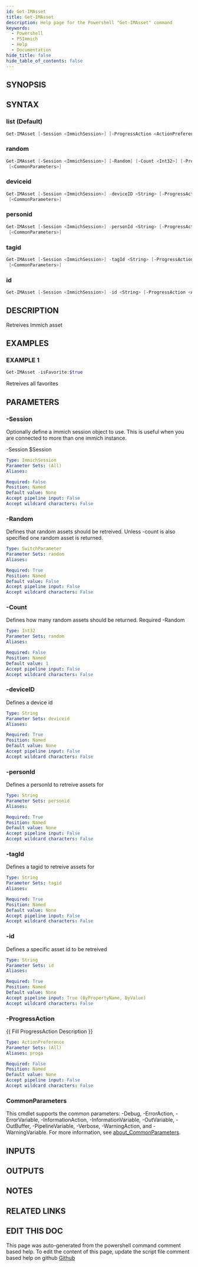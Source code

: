 ```yaml
---
id: Get-IMAsset
title: Get-IMAsset
description: Help page for the Powershell "Get-IMAsset" command
keywords:
  - Powershell
  - PSImmich
  - Help
  - Documentation
hide_title: false
hide_table_of_contents: false
---
```


## SYNOPSIS

## SYNTAX

### list (Default)

```powershell
Get-IMAsset [-Session <ImmichSession>] [-ProgressAction <ActionPreference>] [<CommonParameters>]
```

### random

```powershell
Get-IMAsset [-Session <ImmichSession>] [-Random] [-Count <Int32>] [-ProgressAction <ActionPreference>]
 [<CommonParameters>]
```

### deviceid

```powershell
Get-IMAsset [-Session <ImmichSession>] -deviceID <String> [-ProgressAction <ActionPreference>]
 [<CommonParameters>]
```

### personid

```powershell
Get-IMAsset [-Session <ImmichSession>] -personId <String> [-ProgressAction <ActionPreference>]
 [<CommonParameters>]
```

### tagid

```powershell
Get-IMAsset [-Session <ImmichSession>] -tagId <String> [-ProgressAction <ActionPreference>]
 [<CommonParameters>]
```

### id

```powershell
Get-IMAsset [-Session <ImmichSession>] -id <String> [-ProgressAction <ActionPreference>] [<CommonParameters>]
```

## DESCRIPTION

Retreives Immich asset

## EXAMPLES

### EXAMPLE 1

```powershell
Get-IMAsset -isFavorite:$true
```

Retreives all favorites

## PARAMETERS

### -Session

Optionally define a immich session object to use.
This is useful when you are connected to more than one immich instance.

-Session $Session

```yaml
Type: ImmichSession
Parameter Sets: (All)
Aliases:

Required: False
Position: Named
Default value: None
Accept pipeline input: False
Accept wildcard characters: False
```

### -Random

Defines that random assets should be retreived.
Unless -count is also specified one random asset is returned.

```yaml
Type: SwitchParameter
Parameter Sets: random
Aliases:

Required: True
Position: Named
Default value: False
Accept pipeline input: False
Accept wildcard characters: False
```

### -Count

Defines how many random assets should be returned.
Required -Random

```yaml
Type: Int32
Parameter Sets: random
Aliases:

Required: False
Position: Named
Default value: 1
Accept pipeline input: False
Accept wildcard characters: False
```

### -deviceID

Defines a device id

```yaml
Type: String
Parameter Sets: deviceid
Aliases:

Required: True
Position: Named
Default value: None
Accept pipeline input: False
Accept wildcard characters: False
```

### -personId

Defines a personId to retreive assets for

```yaml
Type: String
Parameter Sets: personid
Aliases:

Required: True
Position: Named
Default value: None
Accept pipeline input: False
Accept wildcard characters: False
```

### -tagId

Defines a tagid to retreive assets for

```yaml
Type: String
Parameter Sets: tagid
Aliases:

Required: True
Position: Named
Default value: None
Accept pipeline input: False
Accept wildcard characters: False
```

### -id

Defines a specific asset id to be retreived

```yaml
Type: String
Parameter Sets: id
Aliases:

Required: True
Position: Named
Default value: None
Accept pipeline input: True (ByPropertyName, ByValue)
Accept wildcard characters: False
```

### -ProgressAction

\{\{ Fill ProgressAction Description \}\}

```yaml
Type: ActionPreference
Parameter Sets: (All)
Aliases: proga

Required: False
Position: Named
Default value: None
Accept pipeline input: False
Accept wildcard characters: False
```

### CommonParameters

This cmdlet supports the common parameters: -Debug, -ErrorAction, -ErrorVariable, -InformationAction, -InformationVariable, -OutVariable, -OutBuffer, -PipelineVariable, -Verbose, -WarningAction, and -WarningVariable. For more information, see [about_CommonParameters](http://go.microsoft.com/fwlink/?LinkID=113216).

## INPUTS

## OUTPUTS

## NOTES

## RELATED LINKS

## EDIT THIS DOC 

This page was auto-generated from the powershell command comment based help. To edit the content of this page, update the script file comment based help on github [Github](https://github.com/hanpq/PSImmich)
